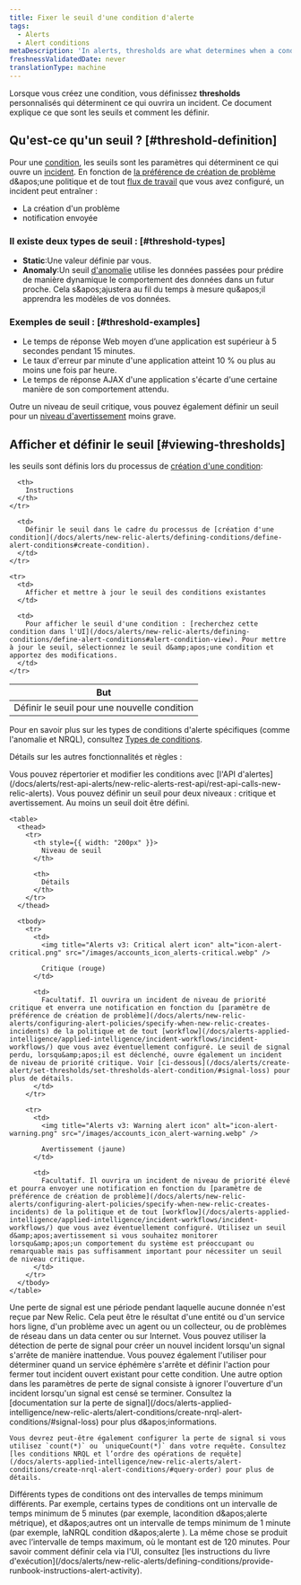 ```yaml
---
title: Fixer le seuil d'une condition d'alerte
tags:
  - Alerts
  - Alert conditions
metaDescription: 'In alerts, thresholds are what determines when a condition will trigger an incident.'
freshnessValidatedDate: never
translationType: machine
---
```


Lorsque vous créez une condition, vous définissez <DNT>**thresholds**</DNT> personnalisés qui déterminent ce qui ouvrira un incident. Ce document explique ce que sont les seuils et comment les définir.

## Qu'est-ce qu'un seuil ? [#threshold-definition]

Pour une [condition](/docs/using-new-relic/welcome-new-relic/get-started/glossary#alert-condition), les seuils sont les paramètres qui déterminent ce qui ouvre un [incident](/docs/new-relic-solutions/get-started/glossary/#alert-incident). En fonction de [la préférence de création de problème](/docs/alerts/new-relic-alerts/configuring-alert-policies/specify-when-new-relic-creates-incidents) d&amp;apos;une politique et de tout [flux de travail](/docs/alerts-applied-intelligence/applied-intelligence/incident-workflows/incident-workflows/) que vous avez configuré, un incident peut entraîner :

* La création d'un problème
* notification envoyée

### Il existe deux types de seuil : [#threshold-types]

* <DNT>**Static**</DNT>:Une valeur définie par vous.
* <DNT>**Anomaly**</DNT>:Un seuil [d'anomalie](/docs/alerts-applied-intelligence/new-relic-alerts/advanced-alerts/other-condition-types/create-anomaly-alert-conditions/#set-anomaly-thresholds) utilise les données passées pour prédire de manière dynamique le comportement des données dans un futur proche. Cela s&amp;apos;ajustera au fil du temps à mesure qu&amp;apos;il apprendra les modèles de vos données.

### Exemples de seuil : [#threshold-examples]

* Le temps de réponse Web moyen d’une application est supérieur à 5 secondes pendant 15 minutes.
* Le taux d'erreur par minute d'une application atteint 10 % ou plus au moins une fois par heure.
* Le temps de réponse AJAX d'une application s'écarte d'une certaine manière de son comportement attendu.

Outre un niveau de seuil critique, vous pouvez également définir un seuil pour un [niveau d'avertissement](#threshold-levels) moins grave.

## Afficher et définir le seuil [#viewing-thresholds]

les seuils sont définis lors du processus de [création d'une condition](/docs/alerts/new-relic-alerts/defining-conditions/define-alert-conditions):

<table>
  <thead>
    <tr>
      <th style={{ width: "220px" }}>
        But
      </th>

      <th>
        Instructions
      </th>
    </tr>
  </thead>

  <tbody>
    <tr>
      <td>
        Définir le seuil pour une nouvelle condition
      </td>

      <td>
        Définir le seuil dans le cadre du processus de [création d'une condition](/docs/alerts/new-relic-alerts/defining-conditions/define-alert-conditions#create-condition).
      </td>
    </tr>

    <tr>
      <td>
        Afficher et mettre à jour le seuil des conditions existantes
      </td>

      <td>
        Pour afficher le seuil d'une condition : [recherchez cette condition dans l'UI](/docs/alerts/new-relic-alerts/defining-conditions/define-alert-conditions#alert-condition-view). Pour mettre à jour le seuil, sélectionnez le seuil d&amp;apos;une condition et apportez des modifications.
      </td>
    </tr>
  </tbody>
</table>

Pour en savoir plus sur les types de conditions d'alerte spécifiques (comme l'anomalie et NRQL), consultez [Types de conditions](/docs/alerts/new-relic-alerts/defining-conditions/define-alert-conditions#condition-types).

Détails sur les autres fonctionnalités et règles :

<CollapserGroup>
  <Collapser id="use-api" title="Utiliser l'API des alertes">
    Vous pouvez répertorier et modifier les conditions avec [l'API d'alertes](/docs/alerts/rest-api-alerts/new-relic-alerts-rest-api/rest-api-calls-new-relic-alerts).
  </Collapser>

  <Collapser id="threshold-levels" title="Définir le seuil">
    Vous pouvez définir un seuil pour deux niveaux : critique et avertissement. Au moins un seuil doit être défini.

    <table>
      <thead>
        <tr>
          <th style={{ width: "200px" }}>
            Niveau de seuil
          </th>

          <th>
            Détails
          </th>
        </tr>
      </thead>

      <tbody>
        <tr>
          <td>
            <img title="Alerts v3: Critical alert icon" alt="icon-alert-critical.png" src="/images/accounts_icon_alerts-critical.webp" />

            Critique (rouge)
          </td>

          <td>
            Facultatif. Il ouvrira un incident de niveau de priorité critique et enverra une notification en fonction du [paramètre de préférence de création de problème](/docs/alerts/new-relic-alerts/configuring-alert-policies/specify-when-new-relic-creates-incidents) de la politique et de tout [workflow](/docs/alerts-applied-intelligence/applied-intelligence/incident-workflows/incident-workflows/) que vous avez éventuellement configuré. Le seuil de signal perdu, lorsqu&amp;apos;il est déclenché, ouvre également un incident de niveau de priorité critique. Voir [ci-dessous](/docs/alerts/create-alert/set-thresholds/set-thresholds-alert-condition/#signal-loss) pour plus de détails.
          </td>
        </tr>

        <tr>
          <td>
            <img title="Alerts v3: Warning alert icon" alt="icon-alert-warning.png" src="/images/accounts_icon_alert-warning.webp" />

            Avertissement (jaune)
          </td>

          <td>
            Facultatif. Il ouvrira un incident de niveau de priorité élevé et pourra envoyer une notification en fonction du [paramètre de préférence de création de problème](/docs/alerts/new-relic-alerts/configuring-alert-policies/specify-when-new-relic-creates-incidents) de la politique et de tout [workflow](/docs/alerts-applied-intelligence/applied-intelligence/incident-workflows/incident-workflows/) que vous avez éventuellement configuré. Utilisez un seuil d&amp;apos;avertissement si vous souhaitez monitorer lorsqu&amp;apos;un comportement du système est préoccupant ou remarquable mais pas suffisamment important pour nécessiter un seuil de niveau critique.
          </td>
        </tr>
      </tbody>
    </table>
  </Collapser>

  <Collapser id="signal-loss" title="Perte de signal (NRQL uniquement)">
    Une perte de signal est une période pendant laquelle aucune donnée n'est reçue par New Relic. Cela peut être le résultat d'une entité ou d'un service hors ligne, d'un problème avec un agent ou un collecteur, ou de problèmes de réseau dans un data center ou sur Internet. Vous pouvez utiliser la détection de perte de signal pour créer un nouvel incident lorsqu'un signal s'arrête de manière inattendue. Vous pouvez également l'utiliser pour déterminer quand un service éphémère s'arrête et définir l'action pour fermer tout incident ouvert existant pour cette condition. Une autre option dans les paramètres de perte de signal consiste à ignorer l'ouverture d'un incident lorsqu'un signal est censé se terminer. Consultez la [documentation sur la perte de signal](/docs/alerts-applied-intelligence/new-relic-alerts/alert-conditions/create-nrql-alert-conditions/#signal-loss) pour plus d&amp;apos;informations.

    Vous devrez peut-être également configurer la perte de signal si vous utilisez `count(*)` ou `uniqueCount(*)` dans votre requête. Consultez [les conditions NRQL et l’ordre des opérations de requête](/docs/alerts-applied-intelligence/new-relic-alerts/alert-conditions/create-nrql-alert-conditions/#query-order) pour plus de détails.
  </Collapser>

  <Collapser id="time-intervals" title="Définir des intervalles de temps">
    Différents types de conditions ont des intervalles de temps minimum différents. Par exemple, certains types de conditions ont un intervalle de temps minimum de 5 minutes (par exemple, la<InlinePopover type="apm" />condition d&amp;apos;alerte métrique), et d&amp;apos;autres ont un intervalle de temps minimum de 1 minute (par exemple, laNRQL condition d&amp;apos;alerte ). La même chose se produit avec l’intervalle de temps maximum, où le montant est de 120 minutes.
  </Collapser>

  <Collapser id="runbook" title="Définir l'URL pour les instructions runbook">
    Pour savoir comment définir cela via l'UI, consultez [les instructions du livre d'exécution](/docs/alerts/new-relic-alerts/defining-conditions/provide-runbook-instructions-alert-activity).
  </Collapser>
</CollapserGroup>